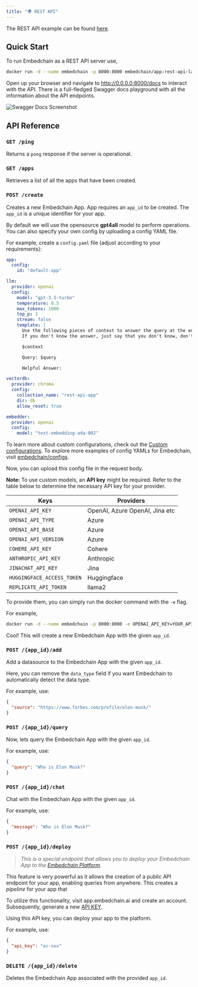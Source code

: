 ```yaml
---
title: "🌍 REST API"
---
```


The REST API example can be found [here](https://github.com/embedchain/embedchain/tree/main/examples/rest-api).

## Quick Start

To run Embedchain as a REST API server use,

```bash
docker run -d --name embedchain -p 8000:8000 embedchain/app:rest-api-latest
```

Open up your browser and navigate to http://0.0.0.0:8000/docs to interact with the API. There is a full-fledged Swagger docs playground with all the information
about the API endpoints.

![Swagger Docs Screenshot](https://github.com/embedchain/embedchain/assets/73601258/400e6830-ca09-47fc-9cc3-a2d30376bdd8)

## API Reference

### `GET /ping`

Returns a `pong` response if the server is operational.

### `GET /apps`

Retrieves a list of all the apps that have been created.

### `POST /create`

Creates a new Embedchain App. App requires an `app_id` to be created. The `app_id` is a unique identifier for your app.

By default we will use the opensource **gpt4all** model to perform operations. You can also specify your own config by uploading a config YAML file.

For example, create a `config.yaml` file (adjust according to your requirements):

```yaml
app:
  config:
    id: "default-app"

llm:
  provider: openai
  config:
    model: "gpt-3.5-turbo"
    temperature: 0.5
    max_tokens: 1000
    top_p: 1
    stream: false
    template: |
      Use the following pieces of context to answer the query at the end.
      If you don't know the answer, just say that you don't know, don't try to make up an answer.

      $context

      Query: $query

      Helpful Answer:

vectordb:
  provider: chroma
  config:
    collection_name: "rest-api-app"
    dir: db
    allow_reset: true

embedder:
  provider: openai
  config:
    model: "text-embedding-ada-002"
```

To learn more about custom configurations, check out the [Custom configurations](https://docs.embedchain.ai/advanced/configuration).
To explore more examples of config YAMLs for Embedchain, visit [embedchain/configs](https://github.com/embedchain/embedchain/tree/main/configs).

Now, you can upload this config file in the request body.

**Note:** To use custom models, an **API key** might be required. Refer to the table below to determine the necessary API key for your provider.

| Keys                       | Providers                      |
| -------------------------- | ------------------------------ |
| `OPENAI_API_KEY `          | OpenAI, Azure OpenAI, Jina etc |
| `OPENAI_API_TYPE`          | Azure                          |
| `OPENAI_API_BASE`          | Azure                          |
| `OPENAI_API_VERSION`       | Azure                          |
| `COHERE_API_KEY`           | Cohere                         |
| `ANTHROPIC_API_KEY`        | Anthropic                      |
| `JINACHAT_API_KEY`         | Jina                           |
| `HUGGINGFACE_ACCESS_TOKEN` | Huggingface                    |
| `REPLICATE_API_TOKEN`      | llama2                         |

To provide them, you can simply run the docker command with the `-e` flag.

For example,

```bash
docker run -d --name embedchain -p 8000:8000 -e OPENAI_API_KEY=YOUR_API_KEY embedchain/app:rest-api-latest
```

Cool! This will create a new Embedchain App with the given `app_id`.

### `POST /{app_id}/add`

Add a datasource to the Embedchain App with the given `app_id`.

Here, you can remove the `data_type` field if you want Embedchain to automatically detect the data type.

For example, use:

```json
{
  "source": "https://www.forbes.com/profile/elon-musk/"
}
```

### `POST /{app_id}/query`

Now, lets query the Embedchain App with the given `app_id`.

For example, use:

```json
{
  "query": "Who is Elon Musk?"
}
```

### `POST /{app_id}/chat`

Chat with the Embedchain App with the given `app_id`.

For example, use:

```json
{
  "message": "Who is Elon Musk?"
}
```

### `POST /{app_id}/deploy`

> _This is a special endpoint that allows you to deploy your Embedchain App to the [Embedchain Platform](https://app.embedchain.ai/)._

This feature is very powerful as it allows the creation of a public API endpoint for your app, enabling queries from anywhere. This creates a _pipeline_
for your app that

To utilize this functionality, visit app.embedchain.ai and create an account. Subsequently, generate a new [API KEY](https://app.embedchain.ai/settings/keys/).

Using this API key, you can deploy your app to the platform.

For example, use:

```json
{
  "api_key": "ec-xxx"
}
```

### `DELETE /{app_id}/delete`

Deletes the Embedchain App associated with the provided `app_id`.
